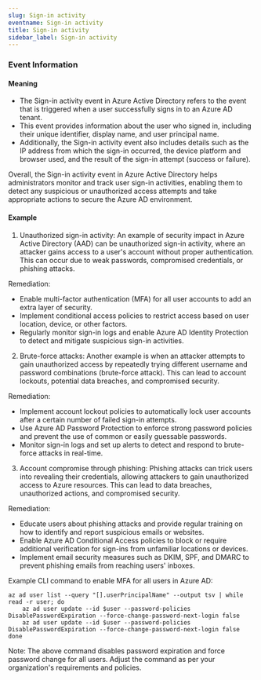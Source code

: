 ```yaml
--- 
slug: Sign-in activity
eventname: Sign-in activity
title: Sign-in activity
sidebar_label: Sign-in activity
---
```

                       

### Event Information

#### Meaning

- The Sign-in activity event in Azure Active Directory refers to the event that is triggered when a user successfully signs in to an Azure AD tenant.
- This event provides information about the user who signed in, including their unique identifier, display name, and user principal name.
- Additionally, the Sign-in activity event also includes details such as the IP address from which the sign-in occurred, the device platform and browser used, and the result of the sign-in attempt (success or failure).

Overall, the Sign-in activity event in Azure Active Directory helps administrators monitor and track user sign-in activities, enabling them to detect any suspicious or unauthorized access attempts and take appropriate actions to secure the Azure AD environment.

#### Example

1. Unauthorized sign-in activity: An example of security impact in Azure Active Directory (AAD) can be unauthorized sign-in activity, where an attacker gains access to a user's account without proper authentication. This can occur due to weak passwords, compromised credentials, or phishing attacks.

Remediation:
- Enable multi-factor authentication (MFA) for all user accounts to add an extra layer of security.
- Implement conditional access policies to restrict access based on user location, device, or other factors.
- Regularly monitor sign-in logs and enable Azure AD Identity Protection to detect and mitigate suspicious sign-in activities.

2. Brute-force attacks: Another example is when an attacker attempts to gain unauthorized access by repeatedly trying different username and password combinations (brute-force attack). This can lead to account lockouts, potential data breaches, and compromised security.

Remediation:
- Implement account lockout policies to automatically lock user accounts after a certain number of failed sign-in attempts.
- Use Azure AD Password Protection to enforce strong password policies and prevent the use of common or easily guessable passwords.
- Monitor sign-in logs and set up alerts to detect and respond to brute-force attacks in real-time.

3. Account compromise through phishing: Phishing attacks can trick users into revealing their credentials, allowing attackers to gain unauthorized access to Azure resources. This can lead to data breaches, unauthorized actions, and compromised security.

Remediation:
- Educate users about phishing attacks and provide regular training on how to identify and report suspicious emails or websites.
- Enable Azure AD Conditional Access policies to block or require additional verification for sign-ins from unfamiliar locations or devices.
- Implement email security measures such as DKIM, SPF, and DMARC to prevent phishing emails from reaching users' inboxes.

Example CLI command to enable MFA for all users in Azure AD:
```
az ad user list --query "[].userPrincipalName" --output tsv | while read -r user; do
    az ad user update --id $user --password-policies DisablePasswordExpiration --force-change-password-next-login false
    az ad user update --id $user --password-policies DisablePasswordExpiration --force-change-password-next-login false
done
```
Note: The above command disables password expiration and force password change for all users. Adjust the command as per your organization's requirements and policies.

 